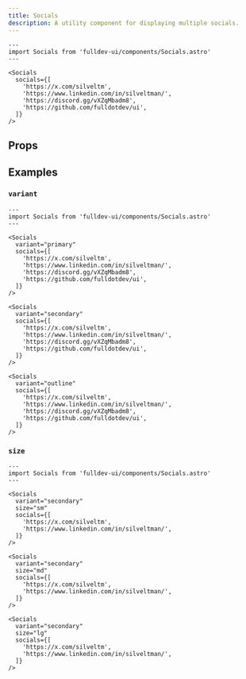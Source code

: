 ```yaml
---
title: Socials
description: A utility component for displaying multiple socials.
---
```



```astro live
---
import Socials from 'fulldev-ui/components/Socials.astro'
---

<Socials
  socials={[
    'https://x.com/silveltm',
    'https://www.linkedin.com/in/silveltman/',
    'https://discord.gg/vXZqMbadm8',
    'https://github.com/fulldotdev/ui',
  ]}
/>
```

## Props

<Props />

## Examples

### `variant`

```astro live
---
import Socials from 'fulldev-ui/components/Socials.astro'
---

<Socials
  variant="primary"
  socials={[
    'https://x.com/silveltm',
    'https://www.linkedin.com/in/silveltman/',
    'https://discord.gg/vXZqMbadm8',
    'https://github.com/fulldotdev/ui',
  ]}
/>

<Socials
  variant="secondary"
  socials={[
    'https://x.com/silveltm',
    'https://www.linkedin.com/in/silveltman/',
    'https://discord.gg/vXZqMbadm8',
    'https://github.com/fulldotdev/ui',
  ]}
/>

<Socials
  variant="outline"
  socials={[
    'https://x.com/silveltm',
    'https://www.linkedin.com/in/silveltman/',
    'https://discord.gg/vXZqMbadm8',
    'https://github.com/fulldotdev/ui',
  ]}
/>
```

### `size`

```astro live
---
import Socials from 'fulldev-ui/components/Socials.astro'
---

<Socials
  variant="secondary"
  size="sm"
  socials={[
    'https://x.com/silveltm',
    'https://www.linkedin.com/in/silveltman/',
  ]}
/>

<Socials
  variant="secondary"
  size="md"
  socials={[
    'https://x.com/silveltm',
    'https://www.linkedin.com/in/silveltman/',
  ]}
/>

<Socials
  variant="secondary"
  size="lg"
  socials={[
    'https://x.com/silveltm',
    'https://www.linkedin.com/in/silveltman/',
  ]}
/>
```
